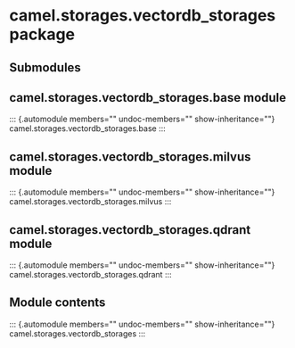 # camel.storages.vectordb_storages package

## Submodules

## camel.storages.vectordb_storages.base module

::: {.automodule members="" undoc-members="" show-inheritance=""}
camel.storages.vectordb_storages.base
:::

## camel.storages.vectordb_storages.milvus module

::: {.automodule members="" undoc-members="" show-inheritance=""}
camel.storages.vectordb_storages.milvus
:::

## camel.storages.vectordb_storages.qdrant module

::: {.automodule members="" undoc-members="" show-inheritance=""}
camel.storages.vectordb_storages.qdrant
:::

## Module contents

::: {.automodule members="" undoc-members="" show-inheritance=""}
camel.storages.vectordb_storages
:::
